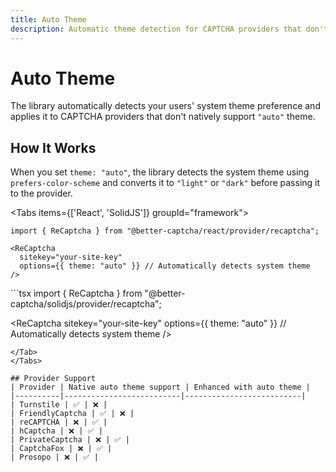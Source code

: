 ```yaml
---
title: Auto Theme
description: Automatic theme detection for CAPTCHA providers that don't natively support "auto" theme.
---
```


# Auto Theme

The library automatically detects your users' system theme preference and applies it to CAPTCHA providers that don't natively support `"auto"` theme.

## How It Works

When you set `theme: "auto"`, the library detects the system theme using `prefers-color-scheme` and converts it to `"light"` or `"dark"` before passing it to the provider.

<Tabs items={['React', 'SolidJS']} groupId="framework">
  <Tab value="React">
  ```tsx
  import { ReCaptcha } from "@better-captcha/react/provider/recaptcha";

  <ReCaptcha 
    sitekey="your-site-key"
    options={{ theme: "auto" }} // Automatically detects system theme
  />
  ```
  </Tab>
  
  <Tab value="SolidJS">
  ```tsx
  import { ReCaptcha } from "@better-captcha/solidjs/provider/recaptcha";

  <ReCaptcha 
    sitekey="your-site-key"
    options={{ theme: "auto" }} // Automatically detects system theme
  />
  ```
  </Tab>
</Tabs>

## Provider Support
| Provider | Native auto theme support | Enhanced with auto theme |
|----------|--------------------------|--------------------------|
| Turnstile | ✅ | ❌ |
| FriendlyCaptcha | ✅ | ❌ |
| reCAPTCHA | ❌ | ✅ |
| hCaptcha | ❌ | ✅ |
| PrivateCaptcha | ❌ | ✅ |
| CaptchaFox | ❌ | ✅ |
| Prosopo | ❌ | ✅ |